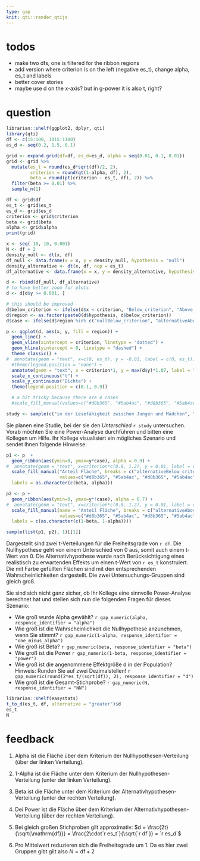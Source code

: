 ```yaml
---
type: gap
knit: qti::render_qtijs
---
```


# todos
- make two dfs, one is filtered for the ribbon regions
- add version where criterion is on the left (negative es_t), change alpha, es_t and labels
- better cover stories
- maybe use d on the x-axis? but in g-power it is also t, right?

# question

```r
librarian::shelf(ggplot2, dplyr, qti)
library(qti)
df <- c(15:100, 1015:1100)
es_d <- seq(0.2, 1.5, 0.1)

grid <- expand.grid(df=df, es_d=es_d, alpha = seq(0.01, 0.1, 0.01))
grid <- grid %>%
  mutate(es_t = round(es_d*sqrt(df)/2, 2),
         criterion = round(qt(1-alpha, df), 2),
         beta = round(pt(criterion - es_t, df), 2)) %>%
  filter(beta >= 0.01) %>%
  sample_n(1)

df <- grid$df
es_t <- grid$es_t
es_d <- grid$es_d
criterion <- grid$criterion
beta <- grid$beta
alpha <- grid$alpha
print(grid)

x <- seq(-10, 10, 0.001)
N <- df + 2 
density_null <- dt(x, df)
df_null <- data.frame(x = x, y = density_null, hypothesis = "null") 
density_alternative <- dt(x, df, ncp = es_t)
df_alternative <- data.frame(x = x, y = density_alternative, hypothesis = "alternative")

d <- rbind(df_null, df_alternative)
# to have better zoom for plots
d <- d[d$y >= 0.001, ]

# this should be improved
d$below_criterion <- ifelse(d$x < criterion, "Below_criterion", "Above_criterion")
d$region <- as.factor(paste0(d$hypothesis, d$below_criterion))
d$case <- ifelse(d$region %in% c("nullBelow_criterion", "alternativeAbove_criterion"), 0, 1)

p <- ggplot(d, aes(x, y, fill = region)) +
  geom_line() + 
  geom_vline(xintercept = criterion, linetype = "dotted") +
  geom_hline(yintercept = 0, linetype = "dashed") + 
  theme_classic() + 
#  annotate(geom = "text", x=c(0, es_t), y = -0.01, label = c(0, es_t)) + 
  #theme(legend.position = "none") + 
  annotate(geom = "text", x = criterion*1, y = max(d$y)*1.07, label = "Kriterium") + 
  scale_x_continuous("t") + 
  scale_y_continuous("Dichte") +
  theme(legend.position = c(0.1, 0.9))

  # a bit tricky because there are 4 cases
  #scale_fill_manual(values=c("#d8b365", "#5ab4ac", "#d8b365", "#5ab4ac"))
```

```r
study <- sample(c("in der Lesefähigkeit zwischen Jungen und Mädchen", "zwischen Verhaltenstherapie und psychodynamischer Therapie", "zwischen digitaler Lehre und Präsenzlehre"), 1)
```

Sie planen eine Studie, bei der sie den *Unterschied* `r study` untersuchen. Vorab möchten Sie eine Power-Analyse durchführen und bitten eine Kollegen um Hilfe. Ihr Kollege visualisiert ein mögliches Szenario und sendet Ihnen folgende Hinweise:

```r
p1 <- p  + 
  geom_ribbon(aes(ymin=0, ymax=y*case), alpha = 0.9) + 
#  annotate(geom = "text", x=criterion*c(0.8, 1.2), y = 0.01, label = c(beta, alpha)) +
  scale_fill_manual("Anteil Fläche", breaks = c("alternativeBelow_criterion", "nullAbove_criterion"),
                    values=c("#d8b365", "#5ab4ac", "#d8b365", "#5ab4ac"),
  labels = as.character(c(beta, alpha)))

p2 <- p + 
  geom_ribbon(aes(ymin=0, ymax=y*!case), alpha = 0.7) + 
#  annotate(geom = "text", x=criterion*c(0.8, 1.2), y = 0.01, label = c(1-alpha, 1-beta)) + 
  scale_fill_manual(name = "Anteil Fläche", breaks = c("alternativeAbove_criterion", "nullBelow_criterion"),
                    values=c("#d8b365", "#5ab4ac", "#d8b365", "#5ab4ac"),
  labels = c(as.character(c(1-beta, 1-alpha))))

sample(list(p1, p2), 1)[[1]]
```

Dargestellt sind zwei t-Verteilungen für die Freiheitsgrade von `r df`. Die Nullhypothese geht von einem Unterschied von 0 aus, somit auch einem t-Wert von 0. Die Alternativhypothese wurde nach Berücksichtigung eines realistisch zu erwartenden Effekts um einen t-Wert von `r es_t` konstruiert. Die mit Farbe gefüllten Flächen sind mit den entsprechenden Wahrscheinlichkeiten dargestellt. Die zwei Untersuchungs-Gruppen sind gleich groß.

Sie sind sich nicht ganz sicher, ob Ihr Kollege eine sinnvolle Power-Analyse berechnet hat und stellen sich nun die folgenden Fragen für dieses Szenario:

* Wie groß wurde Alpha gewählt? `r gap_numeric(alpha, response_identifier = "alpha")`
* Wie groß ist die Wahrscheinlichkeit die Nullhypothese anzunehmen, wenn Sie stimmt? `r gap_numeric(1-alpha, response_identifier = "one_minus_alpha")`
* Wie groß ist Beta? `r gap_numeric(beta, response_identifier = "beta")` 
* Wie groß ist die Power `r gap_numeric(1-beta, response_identifier = "power")` 
* Wie groß ist die angenommene Effektgröße d in der Population? Hinweis: Runden Sie auf zwei Dezimalstellen! `r gap_numeric(round(2*es_t/(sqrt(df)), 2), response_identifier = "d")`
* Wie groß ist die Gesamt-Stichprobe? `r gap_numeric(N, response_identifier = "NN")`

```r
librarian::shelf(easystats)
t_to_d(es_t, df, alternative = "greater")$d
es_t
N
```

# feedback

1. Alpha ist die Fläche über dem Kriterium der Nullhypothesen-Verteilung (über der linken Verteilung).

2. 1-Alpha ist die Fläche unter dem Kriterium der Nullhypothesen-Verteilung (unter der linken Verteilung).

3. Beta ist die Fläche unter dem Kriterium der Alternativhypothesen-Verteilung (unter der rechten Verteilung).

4. Dei Power ist die Fläche über dem Kriterium der Alternativhypothesen-Verteilung (über der rechten Verteilung).

5. Bei gleich großen Stichproben gilt approximativ: $d = \frac{2t}{\sqrt{\mathrm{df}}} = \frac{2\cdot`r es_t`}{\sqrt{`r df`}} = `r es_d`$

6. Pro Mittelwert reduzieren sich die Freiheitsgrade um 1. Da es hier zwei Gruppen gibt gilt also $N=\mathrm{df}+2$

